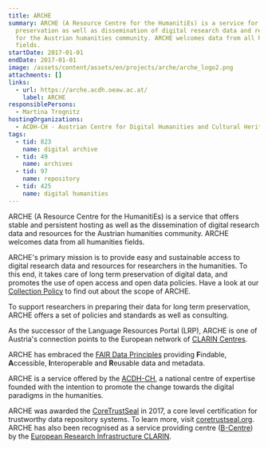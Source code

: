 ```yaml
---
title: ARCHE
summary: ARCHE (A Resource Centre for the HumanitiEs) is a service for long term
  preservation as well as dissemination of digital research data and resources
  for the Austrian humanities community. ARCHE welcomes data from all humanities
  fields.
startDate: 2017-01-01
endDate: 2017-01-01
image: /assets/content/assets/en/projects/arche/arche_logo2.png
attachments: []
links:
  - url: https://arche.acdh.oeaw.ac.at/
    label: ARCHE
responsiblePersons:
  - Martina Trognitz
hostingOrganizations:
  - ACDH-CH - Austrian Centre for Digital Humanities and Cultural Heritage
tags:
  - tid: 823
    name: digital archive
  - tid: 49
    name: archives
  - tid: 97
    name: repository
  - tid: 425
    name: digital humanities
---
```

ARCHE (A Resource Centre for the HumanitiEs) is a service that offers stable and persistent hosting as well as the dissemination of digital research data and resources for the Austrian humanities community. ARCHE welcomes data from all humanities fields.

ARCHE's primary mission is to provide easy and sustainable access to digital research data and resources for researchers in the humanities. To this end, it takes care of long term preservation of digital data, and promotes the use of open access and open data policies. Have a look at our [Collection Policy](https://arche.acdh.oeaw.ac.at/browser/collection-policy) to find out about the scope of ARCHE.

To support researchers in preparing their data for long term preservation, ARCHE offers a set of policies and standards as well as consulting.

As the successor of the Language Resources Portal (LRP), ARCHE is one of Austria's connection points to the European network of [CLARIN Centres](http://clarin.eu/centres).

ARCHE has embraced the [FAIR Data Principles](https://www.force11.org/group/fairgroup/fairprinciples) providing **F**indable, **A**ccessible, **I**nteroperable and **R**eusable data and metadata.

ARCHE is a service offered by the [ACDH-CH](https://www.oeaw.ac.at/acdh/), a national centre of expertise founded with the intention to promote the change towards the digital paradigms in the humanities.

ARCHE was awarded the [CoreTrustSeal](https://www.coretrustseal.org/wp-content/uploads/2018/03/ARCHE.pdf) in 2017, a core level certification for trustworthy data repository systems. To learn more, visit [coretrustseal.org](https://www.coretrustseal.org/). ARCHE has also been recognised as a service providing centre ([B-Centre](http://hdl.handle.net/11372/DOC-105)) by the [European Research Infrastructure CLARIN](https://www.clarin.eu/).
